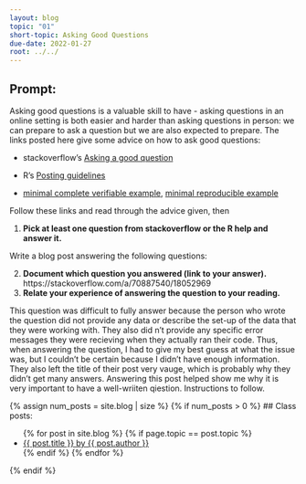 ```yaml
---
layout: blog
topic: "01"
short-topic: Asking Good Questions
due-date: 2022-01-27
root: ../../
---
```


## Prompt:

Asking good questions is a valuable skill to have - asking questions in an online setting is both easier and harder than asking questions in person: we can prepare to ask a question but we are also expected to prepare.
The links posted here give some advice on how to ask good questions:

- stackoverflow's [Asking a good question](http://stackoverflow.com/help/how-to-ask)

- R's [Posting guidelines](https://www.r-project.org/posting-guide.html)

- [minimal complete verifiable example](https://stackoverflow.com/help/mcve), [minimal reproducible example](https://www.tidyverse.org/help/)

Follow these links and read through the advice given, then

1. **Pick at least one question from stackoverflow or the R help and answer it.**

Write a blog post answering the following questions: 

2. **Document which question you answered (link to your answer).**
https://stackoverflow.com/a/70887540/18052969
3. **Relate your experience of answering the question to your reading. **
 
This question was difficult to fully answer because the person who wrote the question did not provide any data or describe the set-up of the data that they were working with. They also did n't provide any specific error messages they were recieving when they actually ran their code. Thus, when answering the question, I had to give my best guess at what the issue was, but I couldn't be certain because I didn't have enough information. They also left the title of their post very vauge, which is probably why they didn't get many answers. Answering this post helped show me why it is very important to have a well-wriiten qiestion. 
<!--Go to [https://github.com/Stat585-at-ISU/blog](https://github.com/Stat585-at-ISU/blog) for instructions about how to prepare and submit your blog post.-->
Instructions to follow.


{% assign num_posts = site.blog | size %}
{% if num_posts > 0 %}
## Class posts:

<ul>
{% for post in site.blog %}
  {% if page.topic == post.topic %}
  <li><a href="{{ post.url }}">{{ post.title }} by {{ post.author }}</a></li>
  {% endif %}
{% endfor %}
</ul>
{% endif %}
